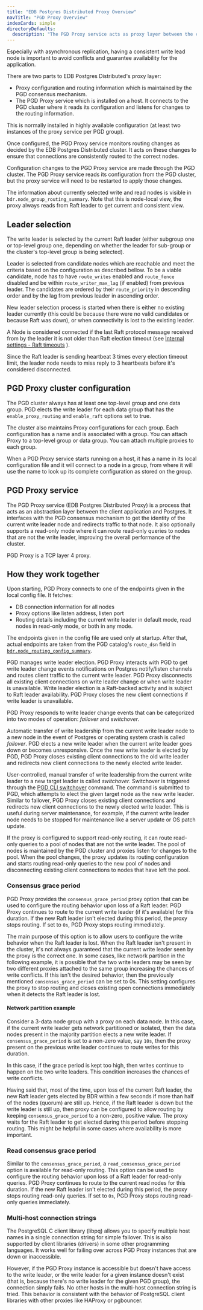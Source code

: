 ```yaml
---
title: "EDB Postgres Distributed Proxy Overview"
navTitle: "PGD Proxy Overview"
indexCards: simple
directoryDefaults:
  description: "The PGD Proxy service acts as proxy layer between the client application and Postgres for your PGD cluster"
---
```



Especially with asynchronous replication, having a consistent write lead node is
important to avoid conflicts and guarantee availability for the application.

There are two parts to EDB Postgres Distributed's proxy layer:

* Proxy configuration and routing information which is maintained by the PGD consensus mechanism.
* The PGD Proxy service which is installed on a host. It connects to the PGD cluster where it reads its configuration and listens for changes to the routing information.

This is normally installed in highly available configuration (at least two instances of the proxy service per PGD group).

Once configured, the PGD Proxy service monitors routing changes as decided by the EDB Postgres Distributed cluster. It acts on these changes to ensure that connections are consistently routed to the correct nodes.

Configuration changes to the PGD Proxy service are made through the PGD cluster. 
The PGD Proxy service reads its configuration from the PGD cluster, but the proxy service will need to be restarted to apply those changes.

The information about currently selected write and read nodes is visible in
`bdr.node_group_routing_summary`. Note that this is node-local view, the proxy
always reads from Raft leader to get current and consistent view.

## Leader selection

The write leader is selected by the current Raft leader (either subgroup one or top-level group one,
depending on whether the leader for sub-group or the cluster's top-level group is being selected).

Leader is selected from candidate nodes which are reachable and meet the criteria based
on the configuration as described bellow. To be a viable candidate, node has to have
`route_writes` enabled and `route_fence` disabled and be within `route_writer_max_lag`
(if enabled) from previous leader. The candidates are ordered by their `route_priority`
in descending order and by the lag from previous leader in ascending order.

New leader selection process is started when there is either no existing leader currently
(this could be because there were no valid candidates or because Raft was down), or when
connectivity is lost to the existing leader.

A Node is considered connected if the last Raft protocol message received from by the leader
it is not older than Raft election timeout
(see [Internal settings - Raft timeouts](/pgd/latest/reference/pgd-settings#internal-settings---raft-timeouts) ).

Since the Raft leader is sending heartbeat 3 times every election timeout limit, the leader
node needs to miss reply to 3 heartbeats before it's considered disconnected.

## PGD Proxy cluster configuration

The PGD cluster always has at least one top-level group and one data group. PGD elects the write leader for each data group that has the `enable_proxy_routing` and `enable_raft` options set to true. 

The cluster also maintains Proxy configurations for each group. Each configuration has a name and is associated with a group. You can attach Proxy to a top-level group or data group. You can attach multiple proxies to each group.

When a PGD Proxy service starts running on a host, it has a name in its local configuration file and it will connect to a node in a group, from where it will use the name to look up its complete configuration as stored on the group.


## PGD Proxy service

The PGD Proxy service (EDB Postgres Distributed Proxy) is a process that acts as an abstraction layer between the client application and Postgres. It interfaces with the PGD consensus mechanism to get the identity of the current write leader node and redirects traffic to that node. It also optionally supports a read-only mode where it can route read-only queries to nodes that are not the write leader, improving the overall performance of the cluster.

PGD Proxy is a TCP layer 4 proxy.

## How they work together

Upon starting, PGD Proxy connects to one of the endpoints given in the local config file. It fetches:

-  DB connection information for all nodes
-  Proxy options like listen address, listen port
-  Routing details including the current write leader in default mode, read nodes in read-only mode, or both in any mode.

The endpoints given in the config file are used only at startup. After that, actual endpoints are taken from the PGD catalog's `route_dsn` field in [`bdr.node_routing_config_summary`](/pgd/latest/reference/catalogs-internal#bdrnode_routing_config_summary).

PGD manages write leader election. PGD Proxy interacts with PGD to get write leader change events notifications on Postgres notify/listen channels and routes client traffic to the current write leader. PGD Proxy disconnects all existing client connections on write leader change or when write leader is unavailable. Write leader election is a Raft-backed activity and is subject to Raft leader availability. PGD Proxy closes the new client connections if write leader is unavailable.

PGD Proxy responds to write leader change events that can be categorized into two modes of operation: *failover* and *switchover*.

Automatic transfer of write leadership from the current write leader node to a new node in the event of Postgres or operating system crash is called *failover*. PGD elects a new write leader when the current write leader goes down or becomes unresponsive. Once the new write leader is elected by PGD, PGD Proxy closes existing client connections to the old write leader and redirects new client connections to the newly elected write leader.

User-controlled, manual transfer of write leadership from the current write leader to a new target leader is called *switchover*. Switchover is triggered through the [PGD CLI switchover](../cli/command_ref/pgd_switchover) command. The command is submitted to PGD, which attempts to elect the given target node as the new write leader. Similar to failover, PGD Proxy closes existing client connections and redirects new client connections to the newly elected write leader. This is useful during server maintenance, for example, if the current write leader node needs to be stopped for maintenance like a server update or OS patch update.

If the proxy is configured to support read-only routing, it can route read-only queries to a pool of nodes that are not the write leader. The pool of nodes is maintained by the PGD cluster and proxies listen for changes to the pool. When the pool changes, the proxy updates its routing configuration and starts routing read-only queries to the new pool of nodes and disconnecting existing client connections to nodes that have left the pool.

### Consensus grace period

PGD Proxy provides the `consensus_grace_period` proxy option that can be used to configure the routing behavior upon loss of a Raft leader. PGD Proxy continues to route to the current write leader (if it's available) for this duration. If the new Raft leader isn't elected during this period, the proxy stops routing. If set to `0s`, PGD Proxy stops routing immediately.

The main purpose of this option is to allow users to configure the write behavior when the Raft leader is lost. When the Raft leader isn't present in the cluster, it's not always guaranteed that the current write leader seen by the proxy is the correct one. In some cases, like network partition in the following example, it is possible that the two write leaders may be seen by two different proxies attached to the same group increasing the chances of write conflicts. If this isn't the desired behavior, then the previously mentioned `consensus_grace_period` can be set to 0s. This setting configures the proxy to stop routing and closes existing open connections immediately when it detects the Raft leader is lost.

#### Network partition example

Consider a 3-data node group with a proxy on each data node. In this case, if the current write leader gets network partitioned or isolated, then the data nodes present in the majority partition elects a new write leader. If `consensus_grace_period` is set to a non-zero value, say `10s`, then the proxy present on the previous write leader continues to route writes for this duration.

In this case, if the grace period is kept too high, then writes continue to happen on the two write leaders. This condition increases the chances of write conflicts.

Having said that, most of the time, upon loss of the current Raft leader, the new Raft leader gets elected by BDR within a few seconds if more than half of the nodes (quorum) are still up. Hence, if the Raft leader is down but the write leader is still up, then proxy can be configured to allow routing by keeping `consensus_grace_period` to a non-zero, positive value. The proxy waits for the Raft leader to get elected during this period before stopping routing. This might be helpful in some cases where availability is more important.

### Read consensus grace period

Similar to the `consensus_grace_period`, a `read_consensus_grace_period` option is available for read-only routing. This option can be used to configure the routing behavior upon loss of a Raft leader for read-only queries. PGD Proxy continues to route to the current read nodes for this duration. If the new Raft leader isn't elected during this period, the proxy stops routing read-only queries. If set to `0s`, PGD Proxy stops routing read-only queries immediately.

### Multi-host connection strings

The PostgreSQL C client library (libpq) allows you to specify multiple host names in a single connection string for simple failover. This is also supported by client libraries (drivers) in some other programming languages. It works well for failing over across PGD Proxy instances that are down or inaccessible. 

However, if the PGD Proxy instance is accessible but doesn't have access to the write leader, or the write leader for a given instance doesn't exist (that is, because there's no write leader for the given PGD group), the connection simply fails. No other hosts in the multi-host connection string is tried. This behavior is consistent with the behavior of PostgreSQL client libraries with other proxies like HAProxy or pgbouncer.

